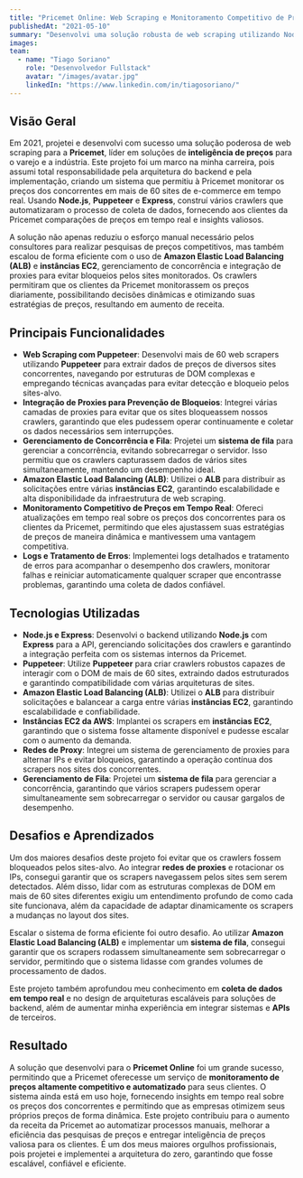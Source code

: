 ```yaml
---
title: "Pricemet Online: Web Scraping e Monitoramento Competitivo de Preços"
publishedAt: "2021-05-10"
summary: "Desenvolvi uma solução robusta de web scraping utilizando Node.js e Puppeteer para automatizar o monitoramento de preços para a Pricemet. Essa solução ajudou a reduzir o esforço manual, forneceu dados em tempo real sobre os preços dos concorrentes e gerou uma receita significativa ao otimizar o processo de busca de preços online."
images:
team:
  - name: "Tiago Soriano"
    role: "Desenvolvedor Fullstack"
    avatar: "/images/avatar.jpg"
    linkedIn: "https://www.linkedin.com/in/tiagosoriano/"
---
```


## Visão Geral

Em 2021, projetei e desenvolvi com sucesso uma solução poderosa de web scraping para a **Pricemet**, líder em soluções de **inteligência de preços** para o varejo e a indústria. Este projeto foi um marco na minha carreira, pois assumi total responsabilidade pela arquitetura do backend e pela implementação, criando um sistema que permitiu à Pricemet monitorar os preços dos concorrentes em mais de 60 sites de e-commerce em tempo real. Usando **Node.js**, **Puppeteer** e **Express**, construí vários crawlers que automatizaram o processo de coleta de dados, fornecendo aos clientes da Pricemet comparações de preços em tempo real e insights valiosos.

A solução não apenas reduziu o esforço manual necessário pelos consultores para realizar pesquisas de preços competitivos, mas também escalou de forma eficiente com o uso de **Amazon Elastic Load Balancing (ALB)** e **instâncias EC2**, gerenciamento de concorrência e integração de proxies para evitar bloqueios pelos sites monitorados. Os crawlers permitiram que os clientes da Pricemet monitorassem os preços diariamente, possibilitando decisões dinâmicas e otimizando suas estratégias de preços, resultando em aumento de receita.

## Principais Funcionalidades

- **Web Scraping com Puppeteer**: Desenvolvi mais de 60 web scrapers utilizando **Puppeteer** para extrair dados de preços de diversos sites concorrentes, navegando por estruturas de DOM complexas e empregando técnicas avançadas para evitar detecção e bloqueio pelos sites-alvo.
- **Integração de Proxies para Prevenção de Bloqueios**: Integrei várias camadas de proxies para evitar que os sites bloqueassem nossos crawlers, garantindo que eles pudessem operar continuamente e coletar os dados necessários sem interrupções.
- **Gerenciamento de Concorrência e Fila**: Projetei um **sistema de fila** para gerenciar a concorrência, evitando sobrecarregar o servidor. Isso permitiu que os crawlers capturassem dados de vários sites simultaneamente, mantendo um desempenho ideal.
- **Amazon Elastic Load Balancing (ALB)**: Utilizei o **ALB** para distribuir as solicitações entre várias **instâncias EC2**, garantindo escalabilidade e alta disponibilidade da infraestrutura de web scraping.
- **Monitoramento Competitivo de Preços em Tempo Real**: Ofereci atualizações em tempo real sobre os preços dos concorrentes para os clientes da Pricemet, permitindo que eles ajustassem suas estratégias de preços de maneira dinâmica e mantivessem uma vantagem competitiva.
- **Logs e Tratamento de Erros**: Implementei logs detalhados e tratamento de erros para acompanhar o desempenho dos crawlers, monitorar falhas e reiniciar automaticamente qualquer scraper que encontrasse problemas, garantindo uma coleta de dados confiável.

## Tecnologias Utilizadas

- **Node.js e Express**: Desenvolvi o backend utilizando **Node.js** com **Express** para a API, gerenciando solicitações dos crawlers e garantindo a integração perfeita com os sistemas internos da Pricemet.
- **Puppeteer**: Utilize **Puppeteer** para criar crawlers robustos capazes de interagir com o DOM de mais de 60 sites, extraindo dados estruturados e garantindo compatibilidade com várias arquiteturas de sites.
- **Amazon Elastic Load Balancing (ALB)**: Utilizei o **ALB** para distribuir solicitações e balancear a carga entre várias **instâncias EC2**, garantindo escalabilidade e confiabilidade.
- **Instâncias EC2 da AWS**: Implantei os scrapers em **instâncias EC2**, garantindo que o sistema fosse altamente disponível e pudesse escalar com o aumento da demanda.
- **Redes de Proxy**: Integrei um sistema de gerenciamento de proxies para alternar IPs e evitar bloqueios, garantindo a operação contínua dos scrapers nos sites dos concorrentes.
- **Gerenciamento de Fila**: Projetei um **sistema de fila** para gerenciar a concorrência, garantindo que vários scrapers pudessem operar simultaneamente sem sobrecarregar o servidor ou causar gargalos de desempenho.

## Desafios e Aprendizados

Um dos maiores desafios deste projeto foi evitar que os crawlers fossem bloqueados pelos sites-alvo. Ao integrar **redes de proxies** e rotacionar os IPs, consegui garantir que os scrapers navegassem pelos sites sem serem detectados. Além disso, lidar com as estruturas complexas de DOM em mais de 60 sites diferentes exigiu um entendimento profundo de como cada site funcionava, além da capacidade de adaptar dinamicamente os scrapers a mudanças no layout dos sites.

Escalar o sistema de forma eficiente foi outro desafio. Ao utilizar **Amazon Elastic Load Balancing (ALB)** e implementar um **sistema de fila**, consegui garantir que os scrapers rodassem simultaneamente sem sobrecarregar o servidor, permitindo que o sistema lidasse com grandes volumes de processamento de dados.

Este projeto também aprofundou meu conhecimento em **coleta de dados em tempo real** e no design de arquiteturas escaláveis para soluções de backend, além de aumentar minha experiência em integrar sistemas e **APIs** de terceiros.

## Resultado

A solução que desenvolvi para o **Pricemet Online** foi um grande sucesso, permitindo que a Pricemet oferecesse um serviço de **monitoramento de preços altamente competitivo e automatizado** para seus clientes. O sistema ainda está em uso hoje, fornecendo insights em tempo real sobre os preços dos concorrentes e permitindo que as empresas otimizem seus próprios preços de forma dinâmica. Este projeto contribuiu para o aumento da receita da Pricemet ao automatizar processos manuais, melhorar a eficiência das pesquisas de preços e entregar inteligência de preços valiosa para os clientes. É um dos meus maiores orgulhos profissionais, pois projetei e implementei a arquitetura do zero, garantindo que fosse escalável, confiável e eficiente.
